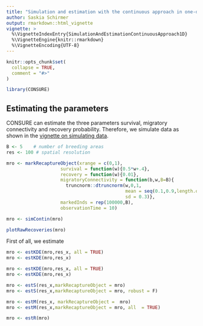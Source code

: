 ```yaml
---
title: "Simulation and estimation with the continuous approach in one-dimensional space"
author: Saskia Schirmer
output: rmarkdown::html_vignette
vignette: >
  %\VignetteIndexEntry{SimulationAndEstimationContinuousApproach1D}
  %\VignetteEngine{knitr::rmarkdown}
  %\VignetteEncoding{UTF-8}
---
```


```r
knitr::opts_chunk$set(
  collapse = TRUE,
  comment = "#>"
)
```

```r
library(CONSURE)
```



## Estimating the parameters

CONSURE can estimate the three parameters survival, migratory connectivity and recovery probability. Therefore, we simulate data as shown in the [vignette on simulating data](SimulatingData.html).

```r
B <- 5    # number of breeding areas
res <- 100 # spatial resolution

mro <- markRecaptureObject(xrange = c(0,1),
                    survival = function(w){0.5*w+.4},
                    recovery = function(w){0.01},
                    migratoryConnectivity = function(b,w,B=B){
                      truncnorm::dtruncnorm(w,0,1, 
                                            mean = seq(0.1,0.9,length.out = B)[b], 
                                            sd = 0.3)},
                    markedInds = rep(100000,B),
                    observationTime = 10)

mro <- simContin(mro)
```

```r
plotRawRecoveries(mro)
```


First of all, we estimate
```r
mro <- estKDE(mro,res_x, all = TRUE)
mro <- estKDE(mro,res_x)
```

```r
mro <- estKDE(mro,res_x, all = TRUE)
mro <- estKDE(mro,res_x)

mro <- estS(res_x,markRecaptureObject = mro)
mro <- estS(res_x,markRecaptureObject = mro, robust = F)

mro <- estM(res_x, markRecaptureObject =  mro)
mro <- estM(res_x,markRecaptureObject = mro, all  = TRUE)

mro <- estR(mro)
```
